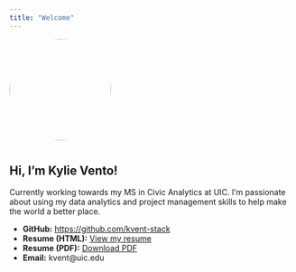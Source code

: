 ```yaml
---
title: "Welcome"
---
```


![](headshot.jpg){style="width:180px; border-radius:100px; margin-bottom:12px;"}

## Hi, I’m Kylie Vento!
Currently working towards my MS in Civic Analytics at UIC. I'm passionate about using my data analytics and project management skills to help make the world a better place.

- **GitHub:** <https://github.com/kvent-stack>
- **Resume (HTML):** [View my resume](resume.qmd)
- **Resume (PDF):** [Download PDF](resume.pdf)
- **Email:** kvent@uic.edu